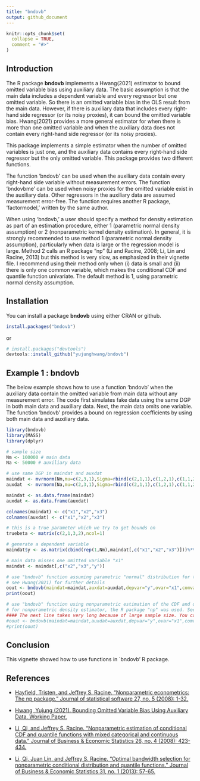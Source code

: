 ```yaml
---
title: "bndovb"
output: github_document
---
```


<!-- README.md is generated from README.Rmd. Please edit that file -->

```r
knitr::opts_chunk$set(
  collapse = TRUE,
  comment = "#>"
)
```

## Introduction
The R package **bndovb** implements a Hwang(2021) estimator to bound omitted variable bias using auxiliary data. The basic assumption is that the main data includes a dependent variable and every regressor but one omitted variable. So there is an omitted variable bias in the OLS result from the main data. However, if there is auxiliary data that includes every right-hand side regressor (or its noisy proxies), it can bound the omitted variable bias. Hwang(2021) provides a more general estimator for when there is more than one omitted variable and when the auxiliary data does not contain every right-hand side regressor (or its noisy proxies). 

This package implements a simple estimator when the number of omitted variables is just one, and the auxiliary data contains every right-hand side regressor but the only omitted variable. This package provides two different functions. 

The function 'bndovb' can be used when the auxiliary data contain every right-hand side variable without measurement errors. The function 'bndovbme' can be used when noisy proxies for the omitted variable exist in the auxiliary data. Other regressors in the auxiliary data are assumed measurement error-free. The function requires another R package, 'factormodel,' written by the same author.

When using 'bndovb,' a user should specify a method for density estimation as part of an estimation procedure, either 1 (parametric normal density assumption) or 2 (nonparametric kernel density estimation). In general, it is strongly recommended to use method 1 (parametric normal density assumption), particularly when data is large or the regression model is large. Method 2 calls an R package "np" (Li and Racine, 2008; Li, Lin and Racine, 2013) but this method is very slow, as emphasized in their vignette file. I recommend using their method only when (i) data is small and (ii) there is only one common variable, which makes the conditional CDF and quantile function univariate. The default method is 1, using parametric normal density assumption.


## Installation
You can install a package **bndovb** using either CRAN or github.

```r
install.packages("bndovb")
```

or

```r
# install.packages("devtools")
devtools::install_github("yujunghwang/bndovb")
```

## Example 1 : bndovb

The below example shows how to use a function 'bndovb' when the auxiliary data contain the omitted variable from main data without any measurement error. The code first simulates fake data using the same DGP in both main data and auxiliary data. Next, the main data omits one variable. The function 'bndovb' provides a bound on regression coefficients by using both main data and auxiliary data.

```r
library(bndovb)
library(MASS)
library(dplyr)

# sample size
Nm <- 100000 # main data
Na <- 50000 # auxiliary data

# use same DGP in maindat and auxdat
maindat <- mvrnorm(Nm,mu=c(2,3,1),Sigma=rbind(c(2,1,1),c(1,2,1),c(1,1,2)))
auxdat  <- mvrnorm(Na,mu=c(2,3,1),Sigma=rbind(c(2,1,1),c(1,2,1),c(1,1,2)))

maindat <- as.data.frame(maindat)
auxdat <- as.data.frame(auxdat)

colnames(maindat) <- c("x1","x2","x3")
colnames(auxdat) <- c("x1","x2","x3")

# this is a true parameter which we try to get bounds on
truebeta <- matrix(c(2,1,3,2),ncol=1)

# generate a dependent variable
maindat$y <- as.matrix(cbind(rep(1,Nm),maindat[,c("x1","x2","x3")]))%*%truebeta

# main data misses one omitted variable "x1"
maindat <- maindat[,c("x2","x3","y")]

# use "bndovb" function assuming parametric "normal" distribution for the CDF and quantile function (set method=1)
# see Hwang(2021) for further details
oout <- bndovb(maindat=maindat,auxdat=auxdat,depvar="y",ovar="x1",comvar=c("x2","x3"),method=1)
print(oout)

# use "bndovb" function using nonparametric estimation of the CDF and quantile function (set method=2)
# for nonparametric density estimator, the R package "np" was used. See Hayfield and Racine (2008), Li and Racine (2008), Li, Lin and Racine (2013)
#### The next line takes very long because of large sample size. You can try using a smaller sample and run the next line.
#oout <- bndovb(maindat=maindat,auxdat=auxdat,depvar="y",ovar="x1",comvar=c("x2","x3"),method=2)
#print(oout)

```

## Conclusion
This vignette showed how to use functions in `bndovb' R package. 

## References

* [Hayfield, Tristen, and Jeffrey S. Racine. "Nonparametric econometrics: The np package." Journal of statistical software 27, no. 5 (2008): 1-32.](https://doi.org/10.18637/jss.v027.i05)

* [Hwang, Yujung (2021). Bounding Omitted Variable Bias Using Auxiliary Data. Working Paper.](https://sites.google.com/view/yujunghwang/research?authuser=0)

* [Li, Qi, and Jeffrey S. Racine. "Nonparametric estimation of conditional CDF and quantile functions with mixed categorical and continuous data." Journal of Business & Economic Statistics 26, no. 4 (2008): 423-434.](https://www.tandfonline.com/doi/abs/10.1198/073500107000000250?casa_token=tUdlEvmt_fMAAAAA:IALIN23XRN8bpnL0ZBEQp8MIUO9Ie_SkHzdBTBVa-DD1oYaxdqaqrr_EyBD7IMKjxmXIanGfHIBW)

* [Li, Qi, Juan Lin, and Jeffrey S. Racine. "Optimal bandwidth selection for nonparametric conditional distribution and quantile functions." Journal of Business & Economic Statistics 31, no. 1 (2013): 57-65.](https://www.tandfonline.com/doi/full/10.1080/07350015.2012.738955?casa_token=8S1iR7ki1qkAAAAA%3AQQI6lwjAKgYfv5dmpbvmbCZckpscxYXFUSvZlXQ64Gz8D45E1yYEh0BPQF5DSg0chfTkcvG6HMim)
